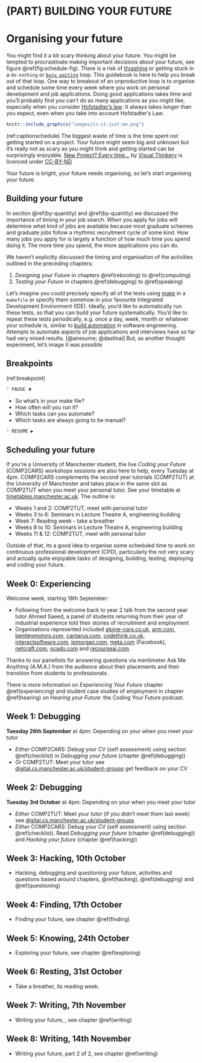# (PART) BUILDING YOUR FUTURE {-}

# Organising your future {#organising}
You might find it a bit scary thinking about your future. You might be tempted to procrastinate making important decisions about your future, see figure \@ref(fig:schedule-fig). There is a risk of [thrashing](https://en.wikipedia.org/wiki/Thrashing_(computer_science)) or getting stuck in a `do-nothing` or [`busy waiting`](https://en.wikipedia.org/wiki/Busy_waiting) loop. This guidebook is here to help you break out of that loop. One way to breakout of an unproductive loop is to organise and schedule some time every week where you work on personal development and job applications. Doing good applications takes time and you'll probably find you can't do as many applications as you might like, especially when you consider [Hofstadter's law](https://en.wikipedia.org/wiki/Hofstadter%27s_law): It always takes longer than you expect, even when you take into account Hofstadter's Law.

```r
knitr::include_graphics("images/is-it-just-me.png")
```
(ref:captionschedule) The biggest waste of time is the time spent not getting started on a project. Your future might seem big and unknown but it's really not as scary as you might think and getting started can be surprisingly enjoyable. [New Project? Every time…](https://bryanmmathers.com/new-project-every-time/) by [Visual Thinkery](https://visualthinkery.com/) is licenced under [CC-BY-ND](https://creativecommons.org/licenses/by-nd/4.0/)

Your future is bright, your future needs organising, so let's start organising your future.

## Building your future {#make}
In section \@ref(by-quantity) and \@ref(by-quantity) we discussed the importance of timing in your job search. *When* you apply for jobs will determine *what* kind of jobs are available because most graduate schemes and graduate jobs follow a rhythmic recruitment cycle of some kind. How many jobs you apply for is largely a function of how much time you spend doing it. The more time you spend, the more applications you can do.

We haven't explicitly discussed the timing and organisation of the activities outlined in the preceding chapters:

1. *Designing your Future* in chapters \@ref(rebooting) to \@ref(computing)
1. *Testing your Future* in chapters \@ref(debugging) to \@ref(speaking)

Let's imagine you could precisely specify all of the tests using [make](https://en.wikipedia.org/wiki/Make_(software)) in a `makefile` or specify them somehow in your favourite Integrated Development Environment (IDE). Ideally, you'd like to automatically run these tests, so that you can build your future systematically. You'd like to repeat these tests periodically, e.g. once a day, week, month or whatever your schedule is, similar to [build automation](https://en.wikipedia.org/wiki/Build_automation) in software engineering. Attempts to automate aspects of job applications and interviews have so far had very mixed results. [@airesume; @dastinai] But, as another thought experiment, let's image it was possible

## Breakpoints {#bp6}
(ref:breakpoint)

```md
* PAUSE ⏸️
```

* So what's in your make file? 
* How often will you run it?
* Which tasks can you automate?
* Which tasks are always going to be manual?

```md
* RESUME ▶️
```

## Scheduling your future {#scheduling}

If you're a University of Manchester student, the live *Coding your Future* (COMP2CARS) workshops sessions are also here to help, every Tuesday at 4pm.  COMP2CARS complements the second year tutorials (COMP2TUT) at the University of Manchester and takes place in the same slot as COMP2TUT when you meet your personal tutor. See your timetable at [timetables.manchester.ac.uk](https://timetables.manchester.ac.uk/). The outline is:

 
* Weeks 1 and 2: COMP2TUT, meet with personal tutor
* Weeks 3 to 6: Seminars in Lecture Theatre A, engineering building 
* Week 7: Reading week - take a breather
* Weeks 8 to 10: Seminars in Lecture Theatre A, engineering building
* Weeks 11 & 12: COMP2TUT, meet with personal tutor

Outside of that, its a good idea to organise some scheduled time to work on continuous professional development (CPD), particularly the not very scary and actually quite enjoyable tasks of designing, building, testing, deploying and coding your future.

## Week 0: Experiencing {#week0}
Welcome week, starting 18th September: 

* Following from the welcome back to year 2 talk from the second year tutor Ahmed Saeed, a panel of students returning from their year of industrial experience told their stories of recruitment and employment 
* Organisations represented included [alpine-cars.co.uk](https://www.alpine-cars.co.uk/), [arm.com](https://www.arm.com/), [bentleymotors.com](https://www.bentleymotors.com/), [cantarus.com](https://www.cantarus.com/), [codethink.co.uk](https://www.codethink.co.uk/), [interactsoftware.com](https://www.interactsoftware.com/), [jpmorgan.com](https://www.jpmorgan.com/), [meta.com](meta.com) (Facebook),  [netcraft.com](https://www.netcraft.com/), [ocado.com](https://www.ocado.com/) and [recourseai.com](https://www.recourseai.com/).

Thanks to our panellists for answering questions via mentimeter Ask Me Anything (A.M.A.) from the audience about their placements and their transition from students to professionals. 

There is more information on *Experiencing Your Future* chapter \@ref(experiencing) and student case studies of employment in chapter \@ref(hearing) on *Hearing your Future*: the Coding Your Future podcast.

## Week 1: Debugging {#week1}
**Tuesday 26th September** at 4pm: Depending on your when you meet your tutor

* *Either* COMP2CARS: Debug your CV (self assessment) using section \@ref(checklist) in *Debugging your future* (chapter \@ref(debugging))
* *Or* COMP2TUT: Meet your tutor see [digital.cs.manchester.ac.uk/student-groups](https://digital.cs.manchester.ac.uk/student-groups/) get feedback on your CV

## Week 2: Debugging {#week2}
**Tuesday 3rd October** at 4pm: Depending on your when you meet your tutor

* *Either* COMP2TUT: Meet your tutor (if you didn't meet them last week) see [digital.cs.manchester.ac.uk/student-groups](https://digital.cs.manchester.ac.uk/student-groups/)
* *Either* COMP2CARS: Debug your CV (self assessment) using section \@ref(checklist). Read *Debugging your future* (chapter \@ref(debugging)) and *Hacking your future* (chapter \@ref(hacking))

## Week 3: Hacking, 10th October {#week3}

* Hacking, debugging and questioning your future, activities and questions based around chapters, \@ref(hacking), \@ref(debugging) and \@ref(questioning)


## Week 4: Finding, 17th October {#week4}

* Finding your future, see chapter \@ref(finding) 

## Week 5: Knowing, 24th October  {#week5}

* Exploring your future, see chapter \@ref(exploring) 

## Week 6: Resting, 31st October {#week6}

* Take a breather, its reading week.

## Week 7: Writing, 7th November  {#week7}

* Writing your future, , see chapter \@ref(writing)

## Week 8: Writing, 14th November  {#week8}

* Writing your future, part 2 of 2, see chapter \@ref(writing)